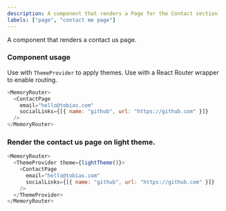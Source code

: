 ```yaml
---
description: A component that renders a Page for the Contact section
labels: ["page", "contact me page"]
---
```



A component that renders a contact us page.

### Component usage

Use with `ThemeProvider` to apply themes.
Use with a React Router wrapper to enable routing.

```js
<MemoryRouter>
  <ContactPage
    email="hello@tobias.com"
    socialLinks={[{ name: "github", url: "https://github.com" }]}
  />
</MemoryRouter>
```

### Render the contact us page on light theme.

```js live
<MemoryRouter>
  <ThemeProvider theme={lightTheme()}>
    <ContactPage
      email="hello@tobias.com"
      socialLinks={[{ name: "github", url: "https://github.com" }]}
    />
  </ThemeProvider>
</MemoryRouter>
```
